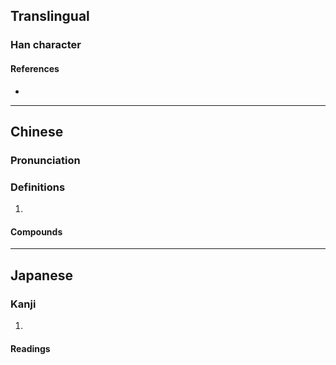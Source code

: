 {{character info}}
==Translingual==

===Han character===
{{Han char|rn=32|rad=土|as=05|sn=8|four=47150|canj=GWYI|ids=⿰土母}}

====References====
* {{Han ref|kx=0226.370|dkj=04993|dj=0462.150|hdz=10436.080|uh=5776|ud=22390|bh=CBF8|bd=52216}}

----

==Chinese==
{{zh-forms}}

===Pronunciation===
{{zh-pron
|m=mù,mǔ
|c=muk6
|cat=
}}
{{zh-attn-split}}

===Definitions===
{{zh-hanzi}}

# {{rfdef|zh}}

====Compounds====
{{zh-der|壚坶|阿坶坪}}

----

==Japanese==

===Kanji===
{{ja-kanji|grade=|rs=土05}}

# {{rfdef|ja|sort=土05}}

====Readings====
{{ja-readings
|on=ぼく, もく
|kun=
}}